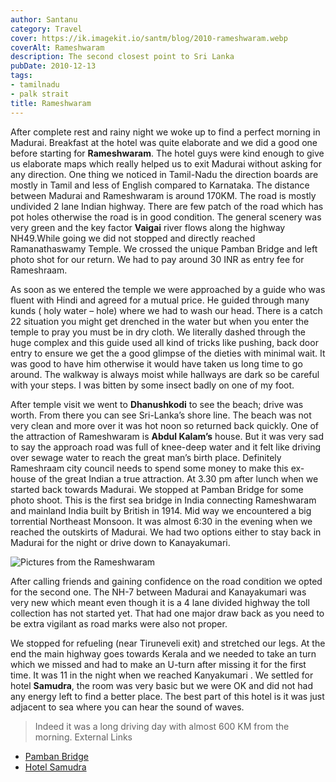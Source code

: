 ```yaml
---
author: Santanu
category: Travel
cover: https://ik.imagekit.io/santm/blog/2010-rameshwaram.webp
coverAlt: Rameshwaram
description: The second closest point to Sri Lanka
pubDate: 2010-12-13
tags:
- tamilnadu
- palk strait
title: Rameshwaram
---
```



After complete rest and rainy night we woke up to find a perfect morning in Madurai. Breakfast at the hotel was quite elaborate and we did a good one before starting for **Rameshwaram**. The hotel guys were kind enough to give us elaborate maps which really helped us to exit Madurai without asking for any direction. One thing we noticed in Tamil-Nadu the direction boards are mostly in Tamil and less of English compared to Karnataka. The distance between Madurai and Rameshwaram is around 170KM. The road is mostly undivided 2 lane Indian highway. There are few patch of the road which has pot holes otherwise the road is in good condition. The general scenery was very green and the key factor **Vaigai** river flows along the highway NH49.While going we did not stopped and directly reached Ramanathaswamy Temple. We crossed the unique Pamban Bridge and left photo shot for our return. We had to pay around 30 INR as entry fee for Rameshraam.

As soon as we entered the temple we were approached by a guide who was fluent with Hindi and agreed for a mutual price. He guided through many kunds ( holy water – hole) where we had to wash our head. There is a catch 22 situation you might get drenched in the water but when you enter the temple to pray you must be in dry cloth. We literally dashed through the huge complex and this guide used all kind of tricks like pushing, back door entry to ensure we get the a good glimpse of the dieties with minimal wait. It was good to have him otherwise it would have taken us long time to go around. The walkway is always moist while hallways are dark so be careful with your steps. I was bitten by some insect badly on one of my foot.

After temple visit we went to **Dhanushkodi** to see the beach;  drive was worth. From there you can see Sri-Lanka’s shore line. The beach was not very clean and more over it was hot noon so returned back quickly. One of the attraction of Rameshwaram is **Abdul Kalam’s** house. But it was very sad to say the approach road was full of knee-deep water and it felt like driving over sewage water to reach the great man’s birth place. Definitely Rameshraam city council needs to spend some money to make this ex-house of the great Indian a true attraction. At 3.30 pm after lunch when we started back towards Madurai.  We stopped at Pamban Bridge for some photo shoot. This is the first sea bridge in India connecting Rameshwaram and mainland India built by British in 1914. Mid way we encountered a big torrential Northeast Monsoon. It was almost 6:30 in the evening when we reached the outskirts of Madurai. We had two options either to stay back in Madurai for the night or drive down to Kanayakumari.

<Image src={pic1} alt="Pictures from the Rameshwaram"/>

After calling friends and gaining confidence on the road condition we opted for the second one. The NH-7 between Madurai and Kanayakumari was very new which meant even though it is a 4 lane divided highway the toll collection has not started yet. That had one major draw back as you need to be extra vigilant as road marks were also not proper.

We stopped for refueling (near Tiruneveli exit) and stretched our legs. At the end the main highway goes towards Kerala and we needed to take an turn which we missed and had to make an U-turn after missing it for the first time. It was 11 in the night when we reached Kanyakumari . We settled for hotel **Samudra**, the room was very basic but we were OK and did not had any energy left to find a better place. The best part of this hotel is it was just adjacent to sea where you can hear the sound of waves.

> Indeed it was a long driving day with almost 600 KM from the morning.
External Links

-   [Pamban Bridge ](http://en.wikipedia.org/wiki/Pamban_Bridge "Pamban_Bridge")
-   [Hotel Samudra](http://www.tripadvisor.in/Hotel_Review-g608476-d1775832-Reviews-Hotel_Samudra-Kanyakumari_Tamil_Nadu.html "Hotel Samudra")